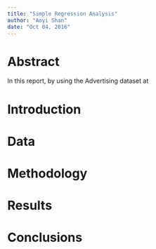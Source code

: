 ```yaml
---
title: "Simple Regression Analysis"
author: "Aoyi Shan"
date: "Oct 04, 2016"
---
```


# Abstract

In this report, by using the Advertising dataset at 

# Introduction

# Data

# Methodology

# Results

# Conclusions
